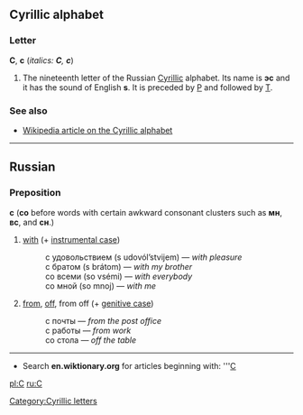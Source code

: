 == Cyrillic alphabet ==
=== Letter ===
'''С''', '''с''' (''italics: '''С''', '''с''''')

#The nineteenth letter of the Russian [[Cyrillic]] alphabet. Its name is '''эс''' {{IPA|(ɛs)}} and it has the sound of English '''s'''. It is preceded by [[Р]] and followed by [[Т]].

===See also===
*[[w:Cyrillic alphabet|Wikipedia article on the Cyrillic alphabet]]

----

== Russian ==
===Preposition===
'''с''' ('''со''' before words with certain awkward consonant clusters such as '''мн''', '''вс''', and '''сн'''.)

# [[with]] (+ [[instrumental case]])
#:с удовольствием (s udovól’stvijem) — ''with pleasure''
#:с братом (s brátom) — ''with my brother''
#:со всеми (so vsémi) — ''with everybody''
#:со мной (so mnoj) — ''with me''
# [[from]], [[off]], from off (+ [[genitive case]])
#:с почты — ''from the post office''
#:с работы — ''from work''
#:со стола — ''off the table''

----

*Search '''en.wiktionary.org''' for articles beginning with: '''[http://wiktionary.org/w/wiki.phtml?title=Special:Allpages&from=С С]

[[pl:С]]
[[ru:С]]
[[Category:Cyrillic letters]]